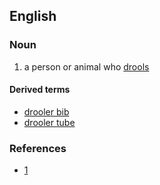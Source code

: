 ==English==

===Noun===
{{en-noun}}

# a person or animal who [[drool]]s

====Derived terms====
*[[drooler bib]]
*[[drooler tube]]

===References===
*[http://www.tendlife.com/cats/and-dogs-3332.html]